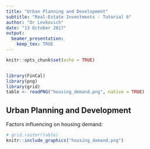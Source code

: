 ```yaml
---
title: "Urban Planning and Development"
subtitle: "Real-Estate Investments - Tutorial 6"
author: "Or Levkovich"
date: "13 October 2017"
output: 
  beamer_presentation:
    keep_tex: TRUE
---
```



```r
knitr::opts_chunk$set(echo = TRUE)


library(FinCal)
library(png)
library(grid)
table <- readPNG("housing_demand.png", native = TRUE)
```

## Urban Planning and Development

Factors influencing on housing demand:

```r

# grid.raster(table)
knitr::include_graphics("housing_demand.png")

```
